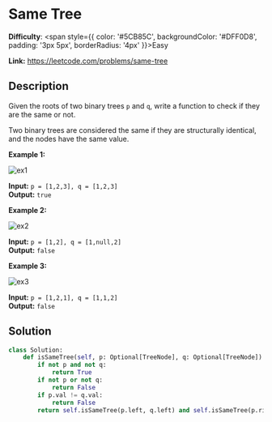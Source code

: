 # Same Tree

**Difficulty**: <span style={{ color: '#5CB85C', backgroundColor: '#DFF0D8', padding: '3px 5px', borderRadius: '4px' }}>Easy</span>

**Link:** https://leetcode.com/problems/same-tree


## Description 

Given the roots of two binary trees `p` and `q`, write a function to check if they are the same or not.

Two binary trees are considered the same if they are structurally identical, and the nodes have the same value.

**Example 1:**

<img src="https://assets.leetcode.com/uploads/2020/12/20/ex1.jpg" alt="ex1" />


**Input:** `p = [1,2,3], q = [1,2,3]`  
**Output:** `true` 

**Example 2:**

<img src="https://assets.leetcode.com/uploads/2020/12/20/ex2.jpg" alt="ex2" />

**Input:** `p = [1,2], q = [1,null,2]`  
**Output:** `false` 

**Example 3:**

<img src="https://assets.leetcode.com/uploads/2020/12/20/ex3.jpg" alt="ex3" />

**Input:** `p = [1,2,1], q = [1,1,2]`  
**Output:** `false` 

## Solution

```python
class Solution:
    def isSameTree(self, p: Optional[TreeNode], q: Optional[TreeNode]) -> bool:
        if not p and not q:
            return True
        if not p or not q:
            return False
        if p.val != q.val:
            return False
        return self.isSameTree(p.left, q.left) and self.isSameTree(p.right, q.right)
```

